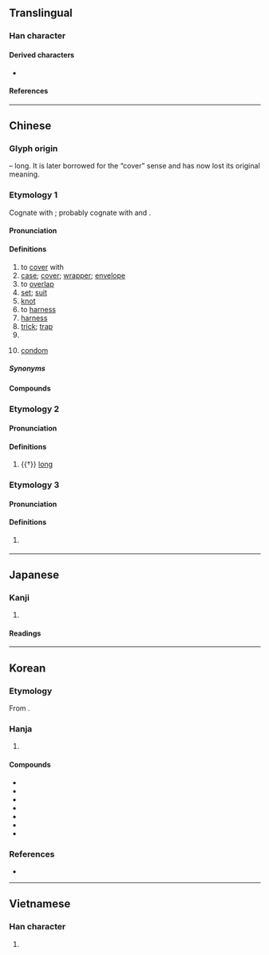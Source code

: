 {{also|室}}
{{character info}}
==Translingual==

===Han character===
{{Han char|rn=37|rad=大|as=07|sn=10|four=40731|canj=KSMI|ids=⿱大镸}}

====Derived characters====
* {{l|mul|[[𠺆]], [[𣺮]], [[𨻝]], [[𫯾]], [[𪄤]], [[𥱫]]}}

====References====
{{Han ref|kx=0252.060|dkj=05926|dj=0514.010|hdz=10540.090|uh=5957}}

----

==Chinese==
{{zh-forms|alt=㚐,𡘷,⿱大长-second round simplified}}

===Glyph origin===
{{Han etym}}
{{Han compound|大|長|t1=large|t2=long|ls=ic}} – long. It is later borrowed for the “cover” sense and has now lost its original meaning.

===Etymology 1===
Cognate with {{och-l|韜}}; probably cognate with {{och-l|㧺}} and {{och-l|錔}}.<!--清翟灏《通俗編》：筆套也，古無套字，說文、㧺、一曰韜也，錔以金，有所冒也，皆即套之本字。-->

====Pronunciation====
{{zh-pron
|m=tào,er=y
|m-s=tao4
|c=tou3
|c-t=
|g=
|h=pfs=tho
|j=tau3
|mb=
|md=tó̤
|mn=thò
|mn-t=
|w=2thau
|x=
|mc=
|oc=2
|ma=y
|cat=v,n,cls
}}

====Definitions====
{{zh-hanzi}}

# to [[cover]] with
# [[case]]; [[cover]]; [[wrapper]]; [[envelope]]
# to [[overlap]]
# [[set]]; [[suit]]
# [[knot]]
# to [[harness]]
# [[harness]]
# [[trick]]; [[trap]]
# {{zh-classifier|a set of objects (books, furniture, rooms, etc)|cat=y}}
# {{lb|zh|colloquial}} [[condom]]

=====Synonyms=====
{{zh-dial|避孕套}}

====Compounds====
{{zh-der|手套:glove|一套|三角套匯|上圈套|上套|不落俗套|俗套|保險套|全套|圈圈套套|圈套|外套|大通套|套交情|套兒|套利|套包|套匯|套半車|套印|套印版畫|套問|套套|套子|套式|套房|套拉攏|套招|套敘|套數|套文|套曲|套杯|套炕子|套版|套牢|套犁|套環兒|套用|套畫押字|套白狼|套票|套種|套筒槍|套索|套耕|套色|套色版畫|套衫|套袋|套袖|套裝|套裝旅遊|套裝軟體|套褲|套話|套語|套調|套購|套路|套車|套近乎|套間|套鞋|套項|套頭|套頭裹腦|套頭話|套餐|套鼓|客套|客套話|封套|幫套|弓套|成套|成龍配套|打套|拉套|指甲套兒|插圈弄套|故套|散套|整套|書套|有一套|枕套|死套子|河套|河套平原|河套文化|活套|活套頭|濫套|熟套|熟套子|狗套頭|生搬硬套|白手套|相思套|筆套|網路套件|老套|腸套疊|腿套|落套|虛套子|袖套|被套|褥套|褪套兒|襪套|西套|解套|話裡套話|護套|跑龍套|通套|連環套|避孕套|配套|金手套獎|錦套頭|陳套|雙套車|雙套飛車|頭套|龍套|龍套衣|紅花套|七套|六套|紙套}}

===Etymology 2===

====Pronunciation====
{{zh-pron
|m=tǎo
|mc=y
|oc=1
|cat=a
}}

====Definitions====
{{zh-hanzi}}

# {{†}} [[long]]

{{zh-cat|Elementary}}

===Etymology 3===

====Pronunciation====
{{zh-pron
|mn=tw:su
|cat=cls
}}

====Definitions====
{{zh-hanzi}}

# {{lb|zh|Hokkien}} {{zh-alt-form|軀|tr=su|Classifier for [[sets]] of [[clothing]]}}

----

==Japanese==

===Kanji===
{{ja-kanji|grade=|rs=大07}}

# {{rfdef|ja|sort=大07}}

====Readings====
{{ja-readings
|goon=とう<たう
|kanon=とう<たう
|kun=かさ-ねる, おお-い
}}

----

==Korean==

===Etymology===
From {{der|ko|ltc|-}} {{zh-l|*套}}.

===Hanja===
{{ko-hanja|씌우다|씌울|투}}

# {{hanja form of|투|[[cover]]}}

====Compounds====
{{der-top3|Compounds}}
* {{ko-l|말투|[[manner]] of [[speaking]]|말套}}
* {{ko-l|봉투|[[envelope]]; [[bag]], [[sack]]|封套}}
* {{ko-l|외투|[[overcoat]]|外套}}
* {{ko-l|문투|[[literary]] [[style]]|文套}}
* {{ko-l|허투|[[sham]]|虛套}}
* {{ko-l|어투|[[tone]]|語套}}
* {{ko-l|상투적|[[conventional]]|常套的}}
{{der-bottom}}

===References===
* {{R:hanjadoc|2111}}

----

==Vietnamese==

===Han character===
{{vi-readings|reading=sáo, thạo|rs=大07}}

# {{rfdef|vi|sort=大07}}